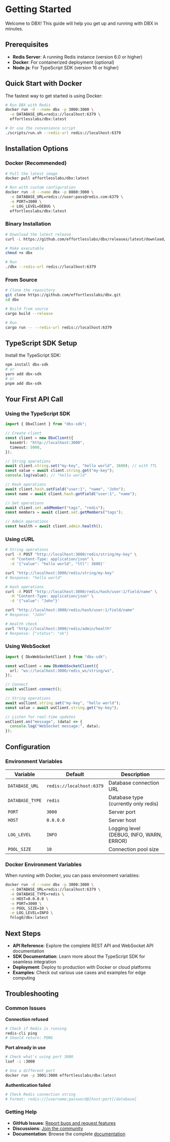 # Getting Started

Welcome to DBX! This guide will help you get up and running with DBX in minutes.

## Prerequisites

- **Redis Server**: A running Redis instance (version 6.0 or higher)
- **Docker**: For containerized deployment (optional)
- **Node.js**: For TypeScript SDK (version 16 or higher)

## Quick Start with Docker

The fastest way to get started is using Docker:

```bash
# Run DBX with Redis
docker run -d --name dbx -p 3000:3000 \
  -e DATABASE_URL=redis://localhost:6379 \
  effortlesslabs/dbx:latest

# Or use the convenience script
./scripts/run.sh --redis-url redis://localhost:6379
```

## Installation Options

### Docker (Recommended)

```bash
# Pull the latest image
docker pull effortlesslabs/dbx:latest

# Run with custom configuration
docker run -d --name dbx -p 8080:3000 \
  -e DATABASE_URL=redis://user:pass@redis.com:6379 \
  -e PORT=3000 \
  -e LOG_LEVEL=DEBUG \
  effortlesslabs/dbx:latest
```

### Binary Installation

```bash
# Download the latest release
curl -L https://github.com/effortlesslabs/dbx/releases/latest/download/dbx-x86_64-unknown-linux-gnu.tar.gz | tar xz

# Make executable
chmod +x dbx

# Run
./dbx --redis-url redis://localhost:6379
```

### From Source

```bash
# Clone the repository
git clone https://github.com/effortlesslabs/dbx.git
cd dbx

# Build from source
cargo build --release

# Run
cargo run -- --redis-url redis://localhost:6379
```

## TypeScript SDK Setup

Install the TypeScript SDK:

```bash
npm install dbx-sdk
# or
yarn add dbx-sdk
# or
pnpm add dbx-sdk
```

## Your First API Call

### Using the TypeScript SDK

```typescript
import { DbxClient } from "dbx-sdk";

// Create client
const client = new DbxClient({
  baseUrl: "http://localhost:3000",
  timeout: 5000,
});

// String operations
await client.string.set("my-key", "hello world", 3600); // with TTL
const value = await client.string.get("my-key");
console.log(value); // "hello world"

// Hash operations
await client.hash.setField("user:1", "name", "John");
const name = await client.hash.getField("user:1", "name");

// Set operations
await client.set.addMember("tags", "redis");
const members = await client.set.getMembers("tags");

// Admin operations
const health = await client.admin.health();
```

### Using cURL

```bash
# String operations
curl -X POST "http://localhost:3000/redis/string/my-key" \
  -H "Content-Type: application/json" \
  -d '{"value": "hello world", "ttl": 3600}'

curl "http://localhost:3000/redis/string/my-key"
# Response: "hello world"

# Hash operations
curl -X POST "http://localhost:3000/redis/hash/user:1/field/name" \
  -H "Content-Type: application/json" \
  -d '{"value": "John"}'

curl "http://localhost:3000/redis/hash/user:1/field/name"
# Response: "John"

# Health check
curl "http://localhost:3000/redis/admin/health"
# Response: {"status": "ok"}
```

### Using WebSocket

```typescript
import { DbxWebSocketClient } from "dbx-sdk";

const wsClient = new DbxWebSocketClient({
  url: "ws://localhost:3000/redis_ws/string/ws",
});

// Connect
await wsClient.connect();

// String operations
await wsClient.string.set("my-key", "hello world");
const value = await wsClient.string.get("my-key");

// Listen for real-time updates
wsClient.on("message", (data) => {
  console.log("WebSocket message:", data);
});
```

## Configuration

### Environment Variables

| Variable        | Default                  | Description                              |
| --------------- | ------------------------ | ---------------------------------------- |
| `DATABASE_URL`  | `redis://localhost:6379` | Database connection URL                  |
| `DATABASE_TYPE` | `redis`                  | Database type (currently only redis)    |
| `PORT`          | `3000`                   | Server port                              |
| `HOST`          | `0.0.0.0`                | Server host                              |
| `LOG_LEVEL`     | `INFO`                   | Logging level (DEBUG, INFO, WARN, ERROR) |
| `POOL_SIZE`     | `10`                     | Connection pool size                     |

### Docker Environment Variables

When running with Docker, you can pass environment variables:

```bash
docker run -d --name dbx -p 3000:3000 \
  -e DATABASE_URL=redis://localhost:6379 \
  -e DATABASE_TYPE=redis \
  -e HOST=0.0.0.0 \
  -e PORT=3000 \
  -e POOL_SIZE=10 \
  -e LOG_LEVEL=INFO \
  fnlog0/dbx:latest
```

## Next Steps

- **API Reference**: Explore the complete REST API and WebSocket API documentation
- **SDK Documentation**: Learn more about the TypeScript SDK for seamless integration
- **Deployment**: Deploy to production with Docker or cloud platforms
- **Examples**: Check out various use cases and examples for edge computing

## Troubleshooting

### Common Issues

**Connection refused**

```bash
# Check if Redis is running
redis-cli ping
# Should return: PONG
```

**Port already in use**

```bash
# Check what's using port 3000
lsof -i :3000

# Use a different port
docker run -p 3001:3000 effortlesslabs/dbx:latest
```

**Authentication failed**

```bash
# Check Redis connection string
# Format: redis://[username:password@]host:port[/database]
```

### Getting Help

- **GitHub Issues**: [Report bugs and request features](https://github.com/effortlesslabs/dbx/issues)
- **Discussions**: [Join the community](https://github.com/effortlesslabs/dbx/discussions)
- **Documentation**: Browse the complete [documentation](/)
